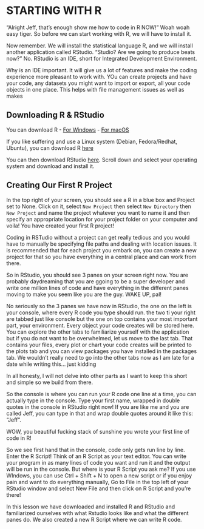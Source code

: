 # STARTING WITH R

"Alright Jeff, that's enough show me how to code in R NOW!" Woah woah easy
tiger. So before we can start working with R, we will have to install it. 

Now remember. We will install the statistical language R, and we will install
another application called RStudio. "Studio? Are we going to produce beats
now?" No. RStudio is an IDE, short for Integrated Development Environment.

Why is an IDE important. It will give us a lot of features and make the coding
experience more pleasant to work with. YOu can create projects and have your
code, any datasets you might want to import or export, all your code objects in
one place. This helps with file management issues as well as makes


## Downloading R & RStudio
You can download R 
- [For Windows](https://cran.r-project.org/bin/windows/base/)
- [For macOS](https://cloud.r-project.org/bin/macosx/)

If you like suffering and use a Linux system (Debian, Fedora/Redhat, Ubuntu),
you can download R [here](https://cran.r-project.org/bin/linux/)


You can then download RStudio [here](https://posit.co/download/rstudio-desktop/). Scroll down and select your operating system and download and install it.


## Creating Our First R Project

In the top right of your screen, you should see a R in a blue box and Project set to None. Click on it, select `New Project` then select `New Directory` then `New Project` and name the project whatever you want to name it and then specify an appropriate location for your project folder on your computer and voila! You have created your first R project!

Coding in RSTudio without a project can get really tedious and you would have to manually be specifying file paths and dealing with location issues. It is recommended that for each project you embark on, you can create a new project for that so you have everything in a central place and can work from there.


So in RStudio, you should see 3 panes on your screen right now. You are probably daydreaming that you are ggoing to be a super developer and write one million lines of code and have everything in the different panes moving to make you seem like you are the guy. WAKE UP, pal!

No seriously so the 3 panes we have now in RStudio, the one on the left is your console, where every R code you type should run. the two ti your right are tabbed just like console but the one on top contains your most important part, your environment. Every object your code creates will be stored here. You can explore the other tabs to familiarize yourself with the application but if you do not want to be overwhelmed, let us move to the last tab. That contains your files, every plot or chart your code creates will be printed to the plots tab and you can view packages you have installed in the packages tab. We wouldn't really need to go into the other tabs now as I am late for a date while writing this... just kidding

[](files/img/programmer_gf.jpeg)

In all honesty, I will not delve into other parts as I want to keep this short and simple so we build from there.

So the console is where you can run your R code one line at a time, you can actually type in the console. Type your first name, wrapped in double quotes in the console in RStudio right now! If you are like me and you are called Jeff, you can type in that and wrap double quotes around it like this: "Jeff".

[](files/img/gifs/glass.gif)

WOW, you beautiful fucking stack of sunshine you wrote your first line of code in R!

So we see first hand that in the console, code only gets run line by line. Enter the R Script! Think of an R Script as your text editor. You can write your program in as many lines of code you want and run it and the output will be run in the console. But where is your R Script you ask me? If you use WIndows, you can use Ctrl + Shift + N to open a new script or if you enjoy pain and want to do everything manually, Go to File in the top left of your RStudio window and select New File and then click on R Script and you're there!





In this lesson we have downloaded and installed R and RStudio and familiarized ourselves with what Rstudio looks like and what the different panes do. We also created a new R Script where we can write R code.




